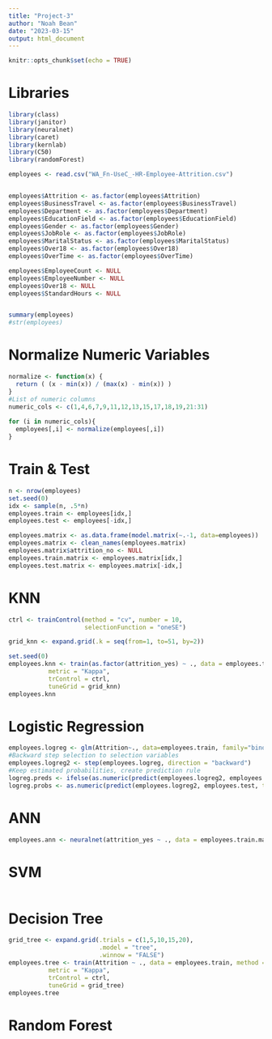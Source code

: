 ```yaml
---
title: "Project-3"
author: "Noah Bean"
date: "2023-03-15"
output: html_document
---
```


```r
knitr::opts_chunk$set(echo = TRUE)
```

# Libraries
```r
library(class)
library(janitor)
library(neuralnet)
library(caret)
library(kernlab)
library(C50)
library(randomForest)
```

```r
employees <- read.csv("WA_Fn-UseC_-HR-Employee-Attrition.csv")


employees$Attrition <- as.factor(employees$Attrition)
employees$BusinessTravel <- as.factor(employees$BusinessTravel)
employees$Department <- as.factor(employees$Department)
employees$EducationField <- as.factor(employees$EducationField)
employees$Gender <- as.factor(employees$Gender)
employees$JobRole <- as.factor(employees$JobRole)
employees$MaritalStatus <- as.factor(employees$MaritalStatus)
employees$Over18 <- as.factor(employees$Over18)
employees$OverTime <- as.factor(employees$OverTime)

employees$EmployeeCount <- NULL
employees$EmployeeNumber <- NULL
employees$Over18 <- NULL
employees$StandardHours <- NULL


summary(employees)
#str(employees)
```

# Normalize Numeric Variables
```r
normalize <- function(x) {
  return ( (x - min(x)) / (max(x) - min(x)) )
}
#List of numeric columns
numeric_cols <- c(1,4,6,7,9,11,12,13,15,17,18,19,21:31)
  
for (i in numeric_cols){
  employees[,i] <- normalize(employees[,i])
}
```

# Train & Test
```r
n <- nrow(employees)
set.seed(0)
idx <- sample(n, .5*n)
employees.train <- employees[idx,]
employees.test <- employees[-idx,]

employees.matrix <- as.data.frame(model.matrix(~.-1, data=employees))
employees.matrix <- clean_names(employees.matrix)
employees.matrix$attrition_no <- NULL
employees.train.matrix <- employees.matrix[idx,]
employees.test.matrix <- employees.matrix[-idx,]
```

# KNN
```r
ctrl <- trainControl(method = "cv", number = 10,
                     selectionFunction = "oneSE")

grid_knn <- expand.grid(.k = seq(from=1, to=51, by=2))

set.seed(0)
employees.knn <- train(as.factor(attrition_yes) ~ ., data = employees.train.matrix, method = "knn",
           metric = "Kappa",
           trControl = ctrl,
           tuneGrid = grid_knn)
employees.knn
```

# Logistic Regression
```r
employees.logreg <- glm(Attrition~., data=employees.train, family="binomial")
#Backward step selection to selection variables
employees.logreg2 <- step(employees.logreg, direction = "backward")
#Keep estimated probabilities, create prediction rule
logreg.preds <- ifelse(as.numeric(predict(employees.logreg2, employees.test, type = "response")) > 0.5, 1, 0)
logreg.probs <- as.numeric(predict(employees.logreg2, employees.test, type = "response"))
```

# ANN
```r
employees.ann <- neuralnet(attrition_yes ~ ., data = employees.train.matrix, hidden = 3, stepmax = 1e+8)
```

# SVM
```r

```

# Decision Tree
```r
grid_tree <- expand.grid(.trials = c(1,5,10,15,20),
                         .model = "tree",
                         .winnow = "FALSE")
employees.tree <- train(Attrition ~ ., data = employees.train, method = "C5.0",
           metric = "Kappa",
           trControl = ctrl,
           tuneGrid = grid_tree)
employees.tree
```

# Random Forest
```r

```